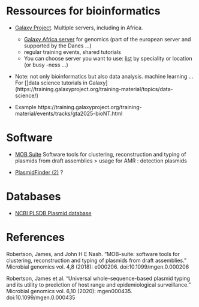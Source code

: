 # Ressources for bioinformatics

- [Galaxy Project](https://galaxyproject.org/). Multiple servers, including in Africa.  
    - [Galaxy Africa server](https://galaxyproject.org/use/galaxy-africa/) for genomics (part of the european server and supported by the Danes ...)
    - regular training events, shared tutorials 
    - You can choose server you want to use: [list](https://galaxyproject.org/use/) by speciality or location (or busy -ness ...)



- Note: not only bioinformatics but also data analysis. machine learning ... For []data science tutorials in Galaxy](https://training.galaxyproject.org/training-material/topics/data-science/) 



- Example https://training.galaxyproject.org/training-material/events/tracks/gta2025-bioNT.html


# Software 

- [MOB Suite](https://github.com/phac-nml/mob-suite) Software tools for clustering, reconstruction and typing of plasmids from draft assemblies
> usage for AMR : detection plasmids

- [PlasmidFinder (2)](https://cge.food.dtu.dk/services/PlasmidFinder/) ? 

# Databases
- [NCBI PLSDB Plasmid database](https://ccb-microbe.cs.uni-saarland.de/plsdb2025)


# References


Robertson, James, and John H E Nash. “MOB-suite: software tools for clustering, reconstruction and typing of plasmids from draft assemblies.” Microbial genomics vol. 4,8 (2018): e000206. doi:10.1099/mgen.0.000206

Robertson, James et al. “Universal whole-sequence-based plasmid typing and its utility to prediction of host range and epidemiological surveillance.” Microbial genomics vol. 6,10 (2020): mgen000435. doi:10.1099/mgen.0.000435

